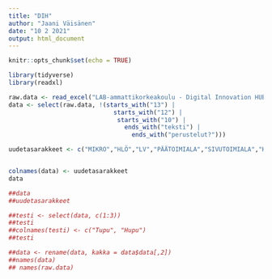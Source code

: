```yaml
---
title: "DIH"
author: "Jaani Väisänen"
date: "10 2 2021"
output: html_document
---
```


```r
knitr::opts_chunk$set(echo = TRUE)
```

```r
library(tidyverse)
library(readxl)
```

```r
raw.data <- read_excel("LAB-ammattikorkeakoulu - Digital Innovation HUB 2020_data.xlsx")
data <- select(raw.data, !(starts_with("13") | 
                             starts_with("12") | 
                              starts_with("10") |
                                ends_with("teksti") |
                                  ends_with("perustelut?")))

uudetasarakkeet <- c("MIKRO","HLÖ","LV","PÄÄTOIMIALA","SIVUTOIMIALA","KUNTA","SEUTUKUNTA","MAAKUNTA","ASEMA","HLÖMÄÄRÄ","PERUSTETTU","KASVUHALU","KÄYT_NETTIS","KÄYT_SOME","KÄYT_VERKKOKAUPPA","KÄYT_VIDEONEUV","KÄYT_PILVI","KÄYT_KALENTERI","KÄYT_VERKKO-OSTO","KÄYT_AI","KÄYT_BIG-DATA","KÄYT_IOT","KÄYT_TALHA","KÄYT_CRM","TÄRK_MARK","TÄRK_ASKO","TÄRK_TTURVA","TÄRK_PAPMAT","TÄRK_AI","TÄRK_PILVI","TÄRK_MYYNTIPR","TÄRK_SISJÄRJ","OSAA_MARK","OSAA_ASKO","OSAA_TTURVA","OSAA_PAPMAT","OSAA_AI","OSAA_PILVI","OSAA_MYYNTIPR","OSAA_SISJÄRJ","HYÖTY_AJANSÄÄSTÖ","HYÖTY_MATKAKULU","HYÖTY_ASTARPEET","HYÖTY_OPTOIMINTA","HYÖTY_ANSAINTAMALLI","HYÖTY_VERKOSTO","TOT_AJANSÄÄSTÖ","TOT_MATKAKULU","TOT_ASTARPEET","TOT_OPTOIMINTA","TOT_ANSAINTAMALLI","TOT_VERKOSTO","DIGIVAHVISTUS","DIGIESTE","KOR_NETTI","KOR_SOME","KOR_VERKKOKAUPPA","KOR_VIDEO","KOR_PILVI","KOR_KALENTERI","KOR_AI","KOR_BIG-DATA","KOR_IOT")


colnames(data) <- uudetasarakkeet
data

##data
##uudetasarakkeet

##testi <- select(data, c(1:3))
##testi
##colnames(testi) <- c("Tupu", "Hupu")
##testi

##data <- rename(data, kakka = data$data[,2])
##names(data)
## names(raw.data)
```